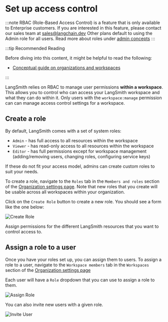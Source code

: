 # Set up access control

:::note
RBAC (Role-Based Access Control) is a feature that is only available to Enterprise customers. If you are interested in this feature, please contact our sales team at sales@langchain.dev
Other plans default to using the Admin role for all users. Read more about roles under [admin concepts](../../concepts/admin/admin.mdx)
:::

:::tip Recommended Reading

Before diving into this content, it might be helpful to read the following:

- [Conceptual guide on organizations and workspaces](../../concepts/admin)

:::

LangSmith relies on RBAC to manage user permissions **within a workspace**. This allows you to control who can access your LangSmith workspace and what they can do within it.
Only users with the `workspace:manage` permission can can manage access control settings for a workspace.

## Create a role

By default, LangSmith comes with a set of system roles:

- `Admin` - has full access to all resources within the workspace
- `Viewer` - has read-only access to all resources within the workspace
- `Editor` - has full permissions except for workspace management (adding/removing users, changing roles, configuring service keys)

If these do not fit your access model, admins can create custom roles to suit your needs.

To create a role, navigate to the `Roles` tab in the `Members and roles` section of the [Organization settings page](https://smith.langchain.com/settings). Note that new roles that you create will be usable across all workspaces within your organization.

Click on the `Create Role` button to create a new role. You should see a form like the one below:

![Create Role](../static/create_role.png)

Assign permissions for the different LangSmith resources that you want to control access to.

## Assign a role to a user

Once you have your roles set up, you can assign them to users. To assign a role to a user, navigate to the `Workspace members` tab in the `Workspaces` section of the [Organization settings page](https://smith.langchain.com/settings)

Each user will have a `Role` dropdown that you can use to assign a role to them.

![Assign Role](../static/assign_role.png)

You can also invite new users with a given role.

![Invite User](../static/invite_user.png)
